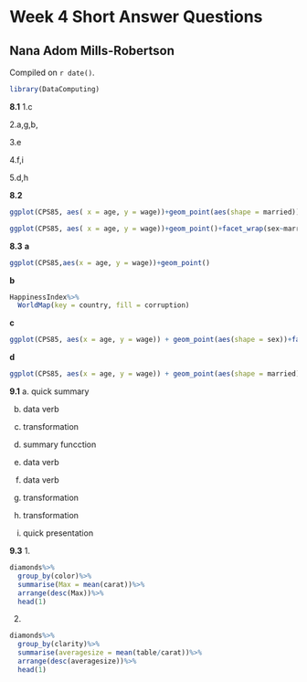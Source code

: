 # Week 4 Short Answer Questions

## Nana Adom Mills-Robertson

<!-- leave this material as is -->
Compiled on `r date()`.

```r
library(DataComputing)

```
<!-- put your content after this line -->

**8.1**
1.c

2.a,g,b,

3.e

4.f,i

5.d,h 

**8.2**
```r
ggplot(CPS85, aes( x = age, y = wage))+geom_point(aes(shape = married))+facet_wrap(~sector)

```


```r
ggplot(CPS85, aes( x = age, y = wage))+geom_point()+facet_wrap(sex~married)
```

**8.3**
**a**
```r
ggplot(CPS85,aes(x = age, y = wage))+geom_point()

```

**b**
```r
HappinessIndex%>%
  WorldMap(key = country, fill = corruption)

```

**c**
```r
ggplot(CPS85, aes(x = age, y = wage)) + geom_point(aes(shape = sex))+facet_wrap(~married)

```

**d**

```r
ggplot(CPS85, aes(x = age, y = wage)) + geom_point(aes(shape = married))
```


**9.1**
a. quick summary

b. data verb

c. transformation

d. summary funcction

e. data verb

f. data verb

g. transformation

h. transformation

i. quick presentation



**9.3**
1.

```r
diamonds%>% 
  group_by(color)%>%
  summarise(Max = mean(carat))%>%
  arrange(desc(Max))%>%
  head(1)
```


2.
```r
diamonds%>%
  group_by(clarity)%>%
  summarise(averagesize = mean(table/carat))%>%
  arrange(desc(averagesize))%>%
  head(1)
```






